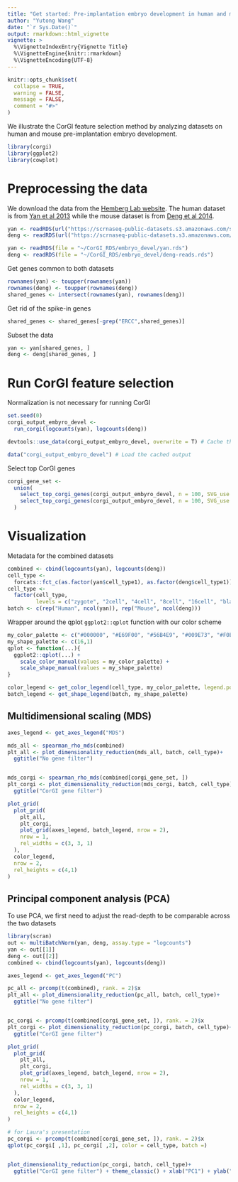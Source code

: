 ```yaml
---
title: "Get started: Pre-implantation embryo development in human and mouse"
author: "Yutong Wang"
date: "`r Sys.Date()`"
output: rmarkdown::html_vignette
vignette: >
  %\VignetteIndexEntry{Vignette Title}
  %\VignetteEngine{knitr::rmarkdown}
  %\VignetteEncoding{UTF-8}
---
```


```r
knitr::opts_chunk$set(
  collapse = TRUE,
  warning = FALSE,
  message = FALSE,
  comment = "#>"
)
```

We illustrate the CorGI feature selection method by analyzing datasets on human and mouse pre-implantation embryo development.

```r
library(corgi)
library(ggplot2)
library(cowplot)
```

# Preprocessing the data

We download the data from the [Hemberg Lab website](https://hemberg-lab.github.io/scRNA.seq.datasets/). The human dataset is from [Yan et al 2013](http://dx.doi.org/10.1038/nsmb.2660) while the mouse dataset is from [Deng et al 2014](http://dx.doi.org/10.1126/science.1245316).

```r
yan <- readRDS(url("https://scrnaseq-public-datasets.s3.amazonaws.com/scater-objects/yan.rds"))
deng <- readRDS(url("https://scrnaseq-public-datasets.s3.amazonaws.com/scater-objects/deng-reads.rds"))
```

```r
yan <- readRDS(file = "~/CorGI_RDS/embryo_devel/yan.rds")
deng <- readRDS(file = "~/CorGI_RDS/embryo_devel/deng-reads.rds")
```

Get genes common to both datasets
```r
rownames(yan) <- toupper(rownames(yan))
rownames(deng) <- toupper(rownames(deng))
shared_genes <- intersect(rownames(yan), rownames(deng))
```


Get rid of the spike-in genes
```r
shared_genes <- shared_genes[-grep("ERCC",shared_genes)]
```

Subset the data
```r
yan <- yan[shared_genes, ]
deng <- deng[shared_genes, ]
```

# Run CorGI feature selection

Normalization is not necessary for running CorGI

```r
set.seed(0)
corgi_output_embyro_devel <-
  run_corgi(logcounts(yan), logcounts(deng))
```

```r
devtools::use_data(corgi_output_embyro_devel, overwrite = T) # Cache the output so that we don't have to actually rerun corgi. Change to "eval=T" if rerun is necessary.
```

```r
data("corgi_output_embyro_devel") # Load the cached output
```

Select top CorGI genes
```r
corgi_gene_set <-
  union(
    select_top_corgi_genes(corgi_output_embyro_devel, n = 100, SVG_use = 2),
    select_top_corgi_genes(corgi_output_embyro_devel, n = 100, SVG_use = 3)
  )
```

# Visualization

Metadata for the combined datasets
```r
combined <- cbind(logcounts(yan), logcounts(deng))
cell_type <-
  forcats::fct_c(as.factor(yan$cell_type1), as.factor(deng$cell_type1))
cell_type <-
  factor(cell_type,
         levels = c("zygote", "2cell", "4cell", "8cell", "16cell", "blast"))
batch <- c(rep("Human", ncol(yan)), rep("Mouse", ncol(deng)))
```

Wrapper around the qplot `ggplot2::qplot` function with our color scheme

```r
my_color_palette <- c("#000000", "#E69F00", "#56B4E9", "#009E73", "#F0E442", "#0072B2", "#D55E00", "#CC79A7")
my_shape_palette <- c(16,1)
qplot <- function(...){
  ggplot2::qplot(...) +
    scale_color_manual(values = my_color_palette) +
    scale_shape_manual(values = my_shape_palette)
}

color_legend <- get_color_legend(cell_type, my_color_palette, legend.position = "bottom",ncol = 6)
batch_legend <- get_shape_legend(batch, my_shape_palette)
```


## Multidimensional scaling (MDS)


```r
axes_legend <- get_axes_legend("MDS")

mds_all <- spearman_rho_mds(combined)
plt_all <- plot_dimensionality_reduction(mds_all, batch, cell_type)+
  ggtitle("No gene filter")


mds_corgi <- spearman_rho_mds(combined[corgi_gene_set, ])
plt_corgi <- plot_dimensionality_reduction(mds_corgi, batch, cell_type)+
  ggtitle("CorGI gene filter")

plot_grid(
  plot_grid(
    plt_all,
    plt_corgi,
    plot_grid(axes_legend, batch_legend, nrow = 2), 
    nrow = 1,
    rel_widths = c(3, 3, 1)
  ),
  color_legend,
  nrow = 2,
  rel_heights = c(4,1)
)
```



## Principal component analysis (PCA)

To use PCA, we first need to adjust the read-depth to be comparable across the two datasets
```r
library(scran)
out <- multiBatchNorm(yan, deng, assay.type = "logcounts")
yan <- out[[1]]
deng <- out[[2]]
combined <- cbind(logcounts(yan), logcounts(deng))
```



```r
axes_legend <- get_axes_legend("PC")

pc_all <- prcomp(t(combined), rank. = 2)$x
plt_all <- plot_dimensionality_reduction(pc_all, batch, cell_type)+
  ggtitle("No gene filter")


pc_corgi <- prcomp(t(combined[corgi_gene_set, ]), rank. = 2)$x
plt_corgi <- plot_dimensionality_reduction(pc_corgi, batch, cell_type)+
  ggtitle("CorGI gene filter")

plot_grid(
  plot_grid(
    plt_all,
    plt_corgi,
    plot_grid(axes_legend, batch_legend, nrow = 2), 
    nrow = 1,
    rel_widths = c(3, 3, 1)
  ),
  color_legend,
  nrow = 2,
  rel_heights = c(4,1)
)
```



```r
# for Laura's presentation
pc_corgi <- prcomp(t(combined[corgi_gene_set, ]), rank. = 2)$x
qplot(pc_corgi[ ,1], pc_corgi[ ,2], color = cell_type, batch =)


plot_dimensionality_reduction(pc_corgi, batch, cell_type)+
  ggtitle("CorGI gene filter") + theme_classic() + xlab("PC1") + ylab("PC2") +ggtitle("")
```

